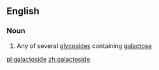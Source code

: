 ==English==

===Noun===
{{wikipedia}}
{{en-noun}}

#{{biochemistry}} Any of several [[glycoside]]s containing [[galactose]]

[[pl:galactoside]]
[[zh:galactoside]]